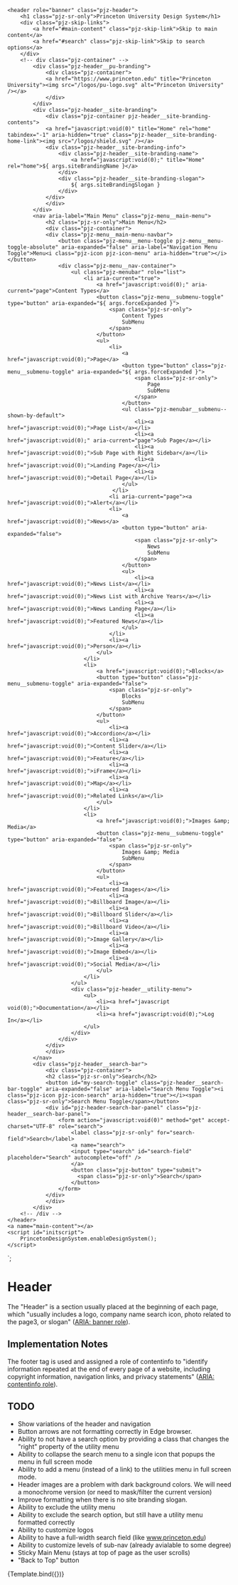 
<Meta title="Components/Header" component="Header" />

    <header role="banner" class="pjz-header">
        <h1 class="pjz-sr-only">Princeton University Design System</h1>
        <div class="pjz-skip-links">
            <a href="#main-content" class="pjz-skip-link">Skip to main content</a>
            <a href="#search" class="pjz-skip-link">Skip to search options</a>
        </div>
        <!-- div class="pjz-container" -->
            <div class="pjz-header__pu-branding">
                <div class="pjz-container">
                <a href="https://www.princeton.edu" title="Princeton University"><img src="/logos/pu-logo.svg" alt="Princeton University" /></a>
                </div>
            </div>
            <div class="pjz-header__site-branding">
                <div class="pjz-container pjz-header__site-branding-contents">
                <a href="javascript:void(0)" title="Home" rel="home" tabindex="-1" aria-hidden="true" class="pjz-header__site-branding-home-link"><img src="/logos/shield.svg" /></a>
                <div class="pjz-header__site-branding-info">
                    <div class="pjz-header__site-branding-name">
                        <a href="javascript:void(0);" title="Home" rel="home">${ args.siteBrandingName }</a>
                    </div>
                    <div class="pjz-header__site-branding-slogan">
                        ${ args.siteBrandingSlogan }
                    </div>
                </div>
                </div>
            </div>
            <nav aria-label="Main Menu" class="pjz-menu__main-menu">
                <h2 class="pjz-sr-only">Main Menu</h2>
                <div class="pjz-container">
                <div class="pjz-menu__main-menu-navbar">
                    <button class="pjz-menu__menu-toggle pjz-menu__menu-toggle-absolute" aria-expanded="false" aria-label="Navigation Menu Toggle">Menu<i class="pjz-icon pjz-icon-menu" aria-hidden="true"></i></button>
                    <div class="pjz-menu__nav-container">
                        <ul class="pjz-menubar" role="list">
                            <li aria-current="true">
                                <a href="javascript:void(0);" aria-current="page">Content Types</a>
                                <button class="pjz-menu__submenu-toggle" type="button" aria-expanded="${ args.forceExpanded }">
                                    <span class="pjz-sr-only">
                                        Content Types
                                        SubMenu
                                    </span>
                                </button>
                                <ul>
                                    <li>
                                        <a href="javascript:void(0);">Page</a>
                                        <button type="button" class="pjz-menu__submenu-toggle" aria-expanded="${ args.forceExpanded }">
                                            <span class="pjz-sr-only">
                                                Page
                                                SubMenu
                                            </span>
                                        </button>
                                        <ul class="pjz-menubar__submenu--shown-by-default">
                                            <li><a href="javascript:void(0);">Page List</a></li>
                                            <li><a href="javascript:void(0);" aria-current="page">Sub Page</a></li>
                                            <li><a href="javascript:void(0);">Sub Page with Right Sidebar</a></li>
                                            <li><a href="javascript:void(0);">Landing Page</a></li>
                                            <li><a href="javascript:void(0);">Detail Page</a></li>
                                        </ul>
                                     </li>
                                    <li aria-current="page"><a href="javascript:void(0);">Alert</a></li>
                                    <li>
                                        <a href="javascript:void(0);">News</a>
                                        <button type="button" aria-expanded="false">
                                            <span class="pjz-sr-only">
                                                News
                                                SubMenu
                                            </span>
                                        </button>
                                        <ul>
                                            <li><a href="javascript:void(0);">News List</a></li>
                                            <li><a href="javascript:void(0);">News List with Archive Years</a></li>
                                            <li><a href="javascript:void(0);">News Landing Page</a></li>
                                            <li><a href="javascript:void(0);">Featured News</a></li>
                                        </ul>
                                    </li>
                                    <li><a href="javascript:void(0);">Person</a></li>
                                </ul>
                            </li>
                            <li>
                                <a href="javascript:void(0);">Blocks</a>
                                <button type="button" class="pjz-menu__submenu-toggle" aria-expanded="false">
                                    <span class="pjz-sr-only">
                                        Blocks
                                        SubMenu
                                    </span>
                                </button>
                                <ul>
                                    <li><a href="javascript:void(0);">Accordion</a></li>
                                    <li><a href="javascript:void(0);">Content Slider</a></li>
                                    <li><a href="javascript:void(0);">Feature</a></li>
                                    <li><a href="javascript:void(0);">iFrame</a></li>
                                    <li><a href="javascript:void(0);">Map</a></li>
                                    <li><a href="javascript:void(0);">Related Links</a></li>
                                </ul>
                            </li>
                            <li>
                                <a href="javascript:void(0);">Images &amp; Media</a>
                                <button class="pjz-menu__submenu-toggle" type="button" aria-expanded="false">
                                    <span class="pjz-sr-only">
                                        Images &amp; Media
                                        SubMenu
                                    </span>
                                </button>
                                <ul>
                                    <li><a href="javascript:void(0);">Featured Images</a></li>
                                    <li><a href="javascript:void(0);">Billboard Image</a></li>
                                    <li><a href="javascript:void(0);">Billboard Slider</a></li>
                                    <li><a href="javascript:void(0);">Billboard Video</a></li>
                                    <li><a href="javascript:void(0);">Image Gallery</a></li>
                                    <li><a href="javascript:void(0);">Image Embed</a></li>
                                    <li><a href="javascript:void(0);">Social Media</a></li>
                                </ul>
                            </li>
                        </ul>
                        <div class="pjz-header__utility-menu">
                            <ul>
                                <li><a href="javascript void(0);">Documentation</a></li>
                                <li><a href="javascript:void(0);">Log In</a></li>
                            </ul>
                        </div>
                    </div>
                </div>
                </div>
            </nav>
            <div class="pjz-header__search-bar">
                <div class="pjz-container">
                <h2 class="pjz-sr-only">Search</h2>
                <button id="my-search-toggle" class="pjz-header__search-bar-toggle" aria-expanded="false" aria-label="Search Menu Toggle"><i class="pjz-icon pjz-icon-search" aria-hidden="true"></i><span class="pjz-sr-only">Search Menu Toggle</span></button>
                <div id="pjz-header-search-bar-panel" class="pjz-header__search-bar-panel">
                    <form action="javascript:void(0)" method="get" accept-charset="UTF-8" role="search">
                        <label class="pjz-sr-only" for="search-field">Search</label>
                        <a name="search">
                        <input type="search" id="search-field" placeholder="Search" autocomplete="off" />
                        </a>
                        <button class="pjz-button" type="submit">
                          <span class="pjz-sr-only">Search</span>
                        </button>
                    </form>
                </div>
                </div>
            </div>
        <!-- /div -->
    </header>
    <a name="main-content"></a>
    <script id="initscript">
        PrincetonDesignSystem.enableDesignSystem();
    </script>
`;



# Header

The "Header" is a section usually placed at the beginning of each page, which "usually includes a logo, company name
search icon, photo related to the page3, or slogan" (<a href="https://developer.mozilla.org/en-US/docs/Web/Accessibility/ARIA/Roles/Banner_role">ARIA: banner role</a>).

## Implementation Notes

The footer tag is used and assigned a role of contentinfo to "identify information repeated at the end of every page
of a website, including copyright information, navigation links, and privacy statements" (<a href="https://developer.mozilla.org/en-US/docs/Web/Accessibility/ARIA/Roles/Contentinfo_role">ARIA: contentinfo role</a>).

## TODO

* Show variations of the header and navigation
* Button arrows are not formatting correctly in Edge browser.
* Ability to not have a search option by providing a class that changes the "right" property of the utility menu
* Ability to collapse the search menu to a single icon that popups the menu in full screen mode
* Ability to add a menu (instead of a link) to the utilities menu in full screen mode.
* Header images are a problem with dark background colors.  We will need a monochrome version (or need to mask/filter the current version)
* Improve formatting when there is no site branding slogan.
* Ability to exclude the utility menu
* Ability to exclude the search option, but still have a utility menu formatted correctly
* Ability to customize logos
* Ability to have a full-width search field (like www.princeton.edu)
* Ability to customize levels of sub-nav (already avialable to some degree)
* Sticky Main Menu (stays at top of page as the user scrolls)
* "Back to Top" button

<Canvas>
    <Story name="Basic" args={{
        forceExpanded: false,
        siteBrandingName: 'Relativity',
        siteBrandingSlogan: 'The Princeton University Design System'
    }}>
      {Template.bind({})}
    </Story>
</Canvas>
